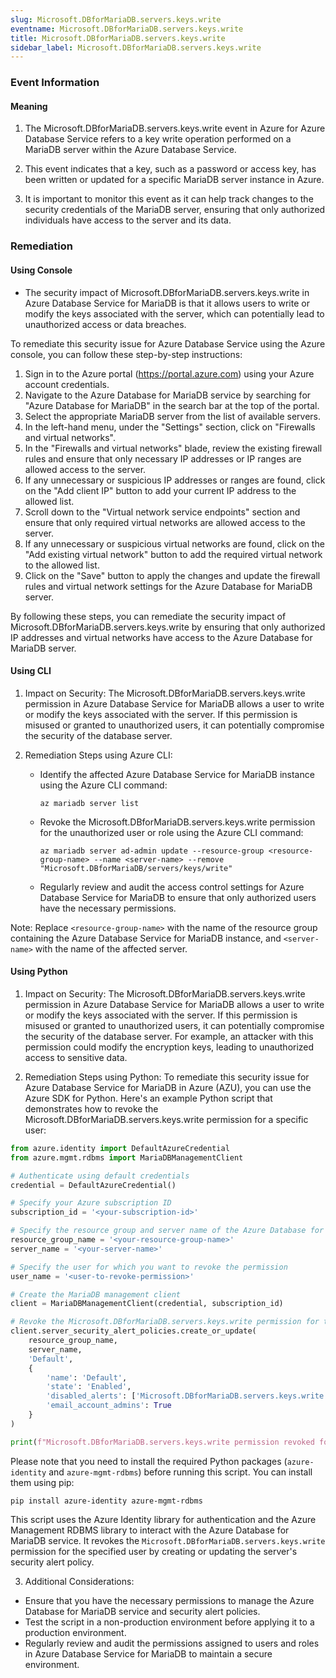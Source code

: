 ```yaml
--- 
slug: Microsoft.DBforMariaDB.servers.keys.write
eventname: Microsoft.DBforMariaDB.servers.keys.write
title: Microsoft.DBforMariaDB.servers.keys.write
sidebar_label: Microsoft.DBforMariaDB.servers.keys.write
---
```

                       
### Event Information

#### Meaning

1. The Microsoft.DBforMariaDB.servers.keys.write event in Azure for Azure Database Service refers to a key write operation performed on a MariaDB server within the Azure Database Service.

2. This event indicates that a key, such as a password or access key, has been written or updated for a specific MariaDB server instance in Azure.

3. It is important to monitor this event as it can help track changes to the security credentials of the MariaDB server, ensuring that only authorized individuals have access to the server and its data.

### Remediation

#### Using Console

- The security impact of Microsoft.DBforMariaDB.servers.keys.write in Azure Database Service for MariaDB is that it allows users to write or modify the keys associated with the server, which can potentially lead to unauthorized access or data breaches.

To remediate this security issue for Azure Database Service using the Azure console, you can follow these step-by-step instructions:

1. Sign in to the Azure portal (https://portal.azure.com) using your Azure account credentials.
2. Navigate to the Azure Database for MariaDB service by searching for "Azure Database for MariaDB" in the search bar at the top of the portal.
3. Select the appropriate MariaDB server from the list of available servers.
4. In the left-hand menu, under the "Settings" section, click on "Firewalls and virtual networks".
5. In the "Firewalls and virtual networks" blade, review the existing firewall rules and ensure that only necessary IP addresses or IP ranges are allowed access to the server.
6. If any unnecessary or suspicious IP addresses or ranges are found, click on the "Add client IP" button to add your current IP address to the allowed list.
7. Scroll down to the "Virtual network service endpoints" section and ensure that only required virtual networks are allowed access to the server.
8. If any unnecessary or suspicious virtual networks are found, click on the "Add existing virtual network" button to add the required virtual network to the allowed list.
9. Click on the "Save" button to apply the changes and update the firewall rules and virtual network settings for the Azure Database for MariaDB server.

By following these steps, you can remediate the security impact of Microsoft.DBforMariaDB.servers.keys.write by ensuring that only authorized IP addresses and virtual networks have access to the Azure Database for MariaDB server.

#### Using CLI

1. Impact on Security: The Microsoft.DBforMariaDB.servers.keys.write permission in Azure Database Service for MariaDB allows a user to write or modify the keys associated with the server. If this permission is misused or granted to unauthorized users, it can potentially compromise the security of the database server.

2. Remediation Steps using Azure CLI:
   - Identify the affected Azure Database Service for MariaDB instance using the Azure CLI command: 
     ```
     az mariadb server list
     ```

   - Revoke the Microsoft.DBforMariaDB.servers.keys.write permission for the unauthorized user or role using the Azure CLI command:
     ```
     az mariadb server ad-admin update --resource-group <resource-group-name> --name <server-name> --remove "Microsoft.DBforMariaDB/servers/keys/write"
     ```

   - Regularly review and audit the access control settings for Azure Database Service for MariaDB to ensure that only authorized users have the necessary permissions.

Note: Replace `<resource-group-name>` with the name of the resource group containing the Azure Database Service for MariaDB instance, and `<server-name>` with the name of the affected server.

#### Using Python

1. Impact on Security: The Microsoft.DBforMariaDB.servers.keys.write permission in Azure Database Service for MariaDB allows a user to write or modify the keys associated with the server. If this permission is misused or granted to unauthorized users, it can potentially compromise the security of the database server. For example, an attacker with this permission could modify the encryption keys, leading to unauthorized access to sensitive data.

2. Remediation Steps using Python: To remediate this security issue for Azure Database Service for MariaDB in Azure (AZU), you can use the Azure SDK for Python. Here's an example Python script that demonstrates how to revoke the Microsoft.DBforMariaDB.servers.keys.write permission for a specific user:

```python
from azure.identity import DefaultAzureCredential
from azure.mgmt.rdbms import MariaDBManagementClient

# Authenticate using default credentials
credential = DefaultAzureCredential()

# Specify your Azure subscription ID
subscription_id = '<your-subscription-id>'

# Specify the resource group and server name of the Azure Database for MariaDB
resource_group_name = '<your-resource-group-name>'
server_name = '<your-server-name>'

# Specify the user for which you want to revoke the permission
user_name = '<user-to-revoke-permission>'

# Create the MariaDB management client
client = MariaDBManagementClient(credential, subscription_id)

# Revoke the Microsoft.DBforMariaDB.servers.keys.write permission for the user
client.server_security_alert_policies.create_or_update(
    resource_group_name,
    server_name,
    'Default',
    {
        'name': 'Default',
        'state': 'Enabled',
        'disabled_alerts': ['Microsoft.DBforMariaDB.servers.keys.write'],
        'email_account_admins': True
    }
)

print(f"Microsoft.DBforMariaDB.servers.keys.write permission revoked for user: {user_name}")
```

Please note that you need to install the required Python packages (`azure-identity` and `azure-mgmt-rdbms`) before running this script. You can install them using pip:

```
pip install azure-identity azure-mgmt-rdbms
```

This script uses the Azure Identity library for authentication and the Azure Management RDBMS library to interact with the Azure Database for MariaDB service. It revokes the `Microsoft.DBforMariaDB.servers.keys.write` permission for the specified user by creating or updating the server's security alert policy.

3. Additional Considerations:
- Ensure that you have the necessary permissions to manage the Azure Database for MariaDB service and security alert policies.
- Test the script in a non-production environment before applying it to a production environment.
- Regularly review and audit the permissions assigned to users and roles in Azure Database Service for MariaDB to maintain a secure environment.


 